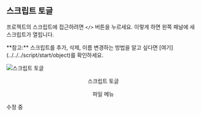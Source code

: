 
## 스크립트 토글

프로젝트의 스크립트에 접근하려면 `</>` 버튼을 누르세요. 이렇게 하면 왼쪽 패널에 새 스크립트가 열립니다.

<Callout type="info" emoji="ℹ️">
  **참고:** 스크립트를 추가, 삭제, 이름 변경하는 방법을 알고 싶다면
  [여기](../../../script/start/object)를 확인하세요.
</Callout>

![스크립트 토글](../../../../../images/scriptToggle.png)

<p align="center">스크립트 토글</p>

<center>파일 메뉴</center>

수정 중